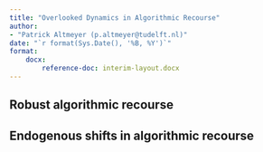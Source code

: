 ```yaml
---
title: "Overlooked Dynamics in Algorithmic Recourse"
author:
- "Patrick Altmeyer (p.altmeyer@tudelft.nl)"
date: "`r format(Sys.Date(), '%B, %Y')`"
format: 
    docx:
        reference-doc: interim-layout.docx
---
```


## Robust algorithmic recourse

## Endogenous shifts in algorithmic recourse
